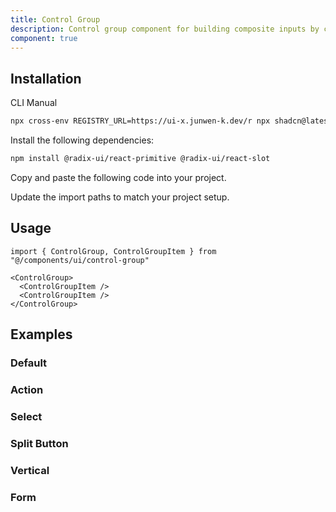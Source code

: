 ```yaml
---
title: Control Group
description: Control group component for building composite inputs by combining text, buttons, selects and other form controls.
component: true
---
```


<ComponentPreview name="control-group-demo" />

## Installation

<Tabs defaultValue="cli">

<TabsList>
  <TabsTrigger value="cli">CLI</TabsTrigger>
  <TabsTrigger value="manual">Manual</TabsTrigger>
</TabsList>

<TabsContent value="cli">

```bash
npx cross-env REGISTRY_URL=https://ui-x.junwen-k.dev/r npx shadcn@latest add control-group
```

</TabsContent>

<TabsContent value="manual">

<Steps>

<Step>Install the following dependencies:</Step>

```bash
npm install @radix-ui/react-primitive @radix-ui/react-slot
```

<Step>Copy and paste the following code into your project.</Step>

<ComponentSource name="control-group" />

<Step>Update the import paths to match your project setup.</Step>

</Steps>

</TabsContent>

</Tabs>

## Usage

```tsx
import { ControlGroup, ControlGroupItem } from "@/components/ui/control-group"
```

```tsx
<ControlGroup>
  <ControlGroupItem />
  <ControlGroupItem />
</ControlGroup>
```

## Examples

### Default

<ComponentPreview name="control-group-demo" />

### Action

<ComponentPreview name="control-group-action" />

### Select

<ComponentPreview name="control-group-select" />

### Split Button

<ComponentPreview name="control-group-split-button" />

### Vertical

<ComponentPreview name="control-group-vertical" />

### Form

<ComponentPreview name="control-group-form" />
